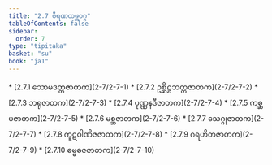 ```yaml
---
title: "2.7 ဗီရဏထမ္ဘဝဂ္ဂ"
tableOfContents: false
sidebar:
  order: 7
type: "tipitaka"
basket: "su"
book: "ja1"
---
```



<DynamicBreadcrumb />



<TableOfContents book="ja1" section="2.7">
* [2.7.1 သောမဒတ္တဇာတက](2-7/2-7-1)
* [2.7.2 ဥစ္ဆိဋ္ဌဘတ္တဇာတက](2-7/2-7-2)
* [2.7.3 ဘရုဇာတက](2-7/2-7-3)
* [2.7.4 ပုဏ္ဏနဒီဇာတက](2-7/2-7-4)
* [2.7.5 ကစ္ဆပဇာတက](2-7/2-7-5)
* [2.7.6 မစ္ဆဇာတက](2-7/2-7-6)
* [2.7.7 သေဂ္ဂုဇာတက](2-7/2-7-7)
* [2.7.8 ကူဋဝါဏိဇဇာတက](2-7/2-7-8)
* [2.7.9 ဂရဟိတဇာတက](2-7/2-7-9)
* [2.7.10 ဓမ္မဓဇဇာတက](2-7/2-7-10)
</TableOfContents>